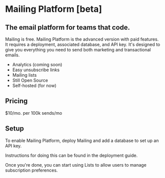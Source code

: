 
# Mailing Platform [beta]

## The email platform for teams that code.

Mailing is free. Mailing Platform is the advanced version with paid features. It requires a deployment, associated database, and API key. It's designed to give you everything you need to send both marketing and transactional emails.

- Analytics (coming soon)
- Easy unsubscribe links
- Mailing lists
- Still Open Source
- Self-hosted (for now)

## Pricing

$10/mo. per 100k sends/mo

## Setup

To enable Mailing Platform, deploy Mailing and add a database to set up an API key.

Instructions for doing this can be found in the <Link href="/docs/deploy">deployment guide</Link>.

Once you're done, you can start using <Link href="/docs/lists">Lists</Link> to allow users to manage subscription preferences.
